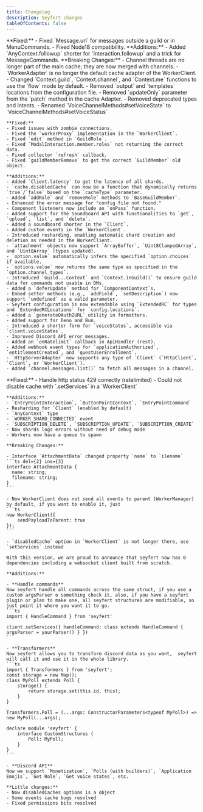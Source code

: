 ```yaml
---
title: Changelog
description: Seyfert changes
tableOfContents: false
---
```



<Timeline>
  <TimelineEntry
    title="V2.2.1 Changes"
    date="January 4, 2025">
    **Fixed:**
    - Fixed `Message.url` for messages outside a guild or in MenuCommands.
    - Fixed Node18 compatibility.
    **Additions:**
    - Added `AnyContext.followup` shorter for `Interaction.followup` and a trick for MessageCommands.

  </TimelineEntry>
  <TimelineEntry 
    title="V2.2.0 Changes"
    date="December 28, 2024"
  >
    **Breaking Changes:**
    - Channel threads are no longer part of the main cache; they are now merged with channels.
    - `WorkerAdapter` is no longer the default cache adapter of the WorkerClient.
    - Changed `Context.guild`, `Context.channel`, and `Context.me` functions to use the `flow` mode by default.
    - Removed `output` and `templates` locations from the configuration file.
    - Removed `updateOnly` parameter from the `patch` method in the cache Adapter.
    - Removed deprecated types and Intents.
    - Renamed `VoiceChannelMethods#setVoiceState` to `VoiceChannelMethods#setVoiceStatus`

    **Fixed:**
    - Fixed issues with zombie connections.
    - Fixed the `workerProxy` implementation in the `WorkerClient`.
    - Fixed `edit` method in `GuildRole`.
    - Fixed `ModalInteraction.member.roles` not returning the correct data.
    - Fixed collector `refresh` callback.
    - Fixed `guildMemberRemove` to get the correct `GuildMember` old object.

    **Additions:**
    - Added `Client.latency` to get the latency of all shards.
    - `cache.disabledCache` can now be a function that dynamically returns `true`/`false` based on the `cacheType` parameter.
    - Added `addRole` and `removeRole` methods to `BaseGuildMember`.
    - Enhanced the error message for "config file not found."
    - Component listeners now include an `onPass` function.
    - Added support for the Soundboard API with functionalities to `get`, `upload`, `list`, and `delete`.
    - Added a soundboard shorter in the `Client`.
    - Added custom events in the `WorkerClient`.
    - Introduced resharding, enabling automatic shard creation and deletion as needed in the WorkerClient.
    - `attachment` objects now support `ArrayBuffer`, `Uint8ClampedArray`, and `Uint8Array` (types updated).
    - `option.value` automatically infers the specified `option.choices` if available.
    - `options.value` now returns the same type as specified in the `option.channel_types`.
    - Introduced `Guild...Context` and `Context.inGuild()` to ensure guild data for commands not usable in DMs.
    - Added a `deferUpdate` method for `ComponentContext`s.
    - Embed setter methods (e.g., `addField`, `setDescription`) now support `undefined` as a valid parameter.
    - Seyfert configuration is now extendable using `ExtendedRC` for types and `ExtendedRCLocations` for `config.locations`.
    - Added a `generateOAuth2URL` utility in formatters.
    - Added support for Deno and Bun.
    - Introduced a shorter form for `voiceStates`, accessible via `client.voiceStates`.
    - Improved Discord API error messages.
    - Added an `onRatelimit` callback in ApiHandler (rest).
    - Added webhook event types for `applicationAuthorized`, `entitlementCreated`, and `questUserEnrollment`.
    - `HttpServerAdapter` now supports any type of `Client` (`HttpClient`, `Client`, or `WorkerClient`).
    - Added `channel.messages.list()` to fetch all messages in a channel.
  </TimelineEntry>
  <TimelineEntry 
    title="V2.1.0 Changes"
    date="September 7, 2024"
  >
    **Fixed:**
    - Handle http status 429 correctly (ratelimited)
    - Could not disable cache with `.setServices` in a `WorkerClient`

    **Additions:**
    - `EntryPointInteraction`, `ButtonPointContext`, `EntryPointCommand`
    - Resharding for `Client` (enabled by default)
    - `AnyContext` type
    - `WORKER_SHARD_CONNECTED` event
    - `SUBSCRIPTION_DELETE`, `SUBSCRIPTION_UPDATE`, `SUBSCRIPTION_CREATE`
    - Now shards logs errors without need of debug mode
    - Workers now have a queue to spawn

    **Breaking Changes:**

    - Interface `AttachmentData` changed property `name` to `ilename`
    ```ts del={2} ins={3}
    interface AttachmentData {
      name: string;
      filename: string;
    }
    ```

    - Now WorkerClient does not send all events to parent (WorkerManager) by default, if you want to enable it, just
    ```ts
    new WorkerClient({
        sendPayloadToParent: true
    });
    ```

    - `disabledCache` option in `WorkerClient` is not longer there, use `setServices` instead
  </TimelineEntry>
  <TimelineEntry 
    title="V2.0.0 Changes"
    date="August 23, 2024"
  >

    With this version, we are proud to announce that seyfert now has 0 dependencies including a websocket client built from scratch.
  
    **Additions:**

    - **Handle commands**
    Now seyfert handle all commands across the same struct, if you use a custom argsParser o something check it, also, if you have a seyfert plugin or plan to make one, all seyfert structures are modifiable, so just point it where you want it to go.
    ```ts
    import { HandleCommand } from 'seyfert'

    client.setServices({ handleCommand: class extends HandleCommand { argsParser = yourParser() } })
    ```

    - **Transformers**
    Now seyfert allows you to transform discord data as you want,  seyfert will call it and use it in the whole library.
    ```ts
    import { Transformers } from 'seyfert';
    const storage = new Map();
    class MyPoll extends Poll {
        storage() {
            return storage.set(this.id, this);
        }
    }

    Transformers.Poll = (...args: ConstructorParameters<typeof MyPoll>) => new MyPoll(...args);

    declare module 'seyfert' {
        interface CustomStructures {
            Poll: MyPoll;
        }
    }
    ```

    - **Discord API**
    Now we support `Monetization`, `Polls (with builders)`, `Application Emojis`, `Get Role`, `Get voice states`, etc.

    **Little changes:**
    - Now disabledCaches options is a object
    - Some events cache bugs resolved
    - Fixed permissions bits resolved
  </TimelineEntry>
</Timeline>
